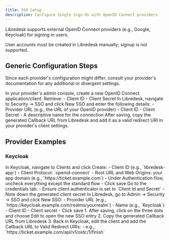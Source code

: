 ```yaml
---
title: SSO Setup
description: Configure Single Sign-On with OpenID Connect providers
---
```


Libredesk supports external OpenID Connect providers (e.g., Google, Keycloak) for signing in users.

<Note>
User accounts must be created in Libredesk manually; signup is not supported.
</Note>

## Generic Configuration Steps

Since each provider's configuration might differ, consult your provider's documentation for any additional or divergent settings.

<Steps>
  <Step title="Provider setup">
    In your provider's admin console, create a new OpenID Connect application/client. Retrieve:
    - Client ID
    - Client Secret
  </Step>
  
  <Step title="Libredesk configuration">
    In Libredesk, navigate to Security → SSO and click New SSO and enter the following details:
    - Provider URL (e.g., the URL of your OpenID provider)
    - Client ID
    - Client Secret
    - A descriptive name for the connection
  </Step>
  
  <Step title="Redirect URL">
    After saving, copy the generated Callback URL from Libredesk and add it as a valid redirect URI in your provider's client settings.
  </Step>
</Steps>

## Provider Examples

### Keycloak

<Steps>
  <Step title="Log in to your Keycloak Admin Console">
  </Step>
  
  <Step title="Create client">
    In Keycloak, navigate to Clients and click Create:
    - Client ID (e.g., `libredesk-app`)
    - Client Protocol: `openid-connect`
    - Root URL and Web Origins: your app domain (e.g., `https://ticket.example.com`)
    - Under Authentication flow, uncheck everything except the standard flow
    - Click save
  </Step>
  
  <Step title="Configure credentials">
    Go to the credentials tab:
    - Ensure client authenticator is set to `Client Id and Secret`
    - Note down the generated client secret
  </Step>
  
  <Step title="Configure Libredesk SSO">
    In Libredesk, go to Admin → Security → SSO and click New SSO:
    - Provider URL (e.g., `https://keycloak.example.com/realms/yourrealm`)
    - Name (e.g., `Keycloak`)
    - Client ID
    - Client secret
    - Click save
  </Step>
  
  <Step title="Add redirect URI">
    1. After saving, click on the three dots and choose Edit to open the new SSO entry
    2. Copy the generated Callback URL from Libredesk
    3. Back in Keycloak, edit the client and add the Callback URL to Valid Redirect URIs:
       - e.g., `https://ticket.example.com/api/v1/oidc/1/finish`
  </Step>
</Steps>
